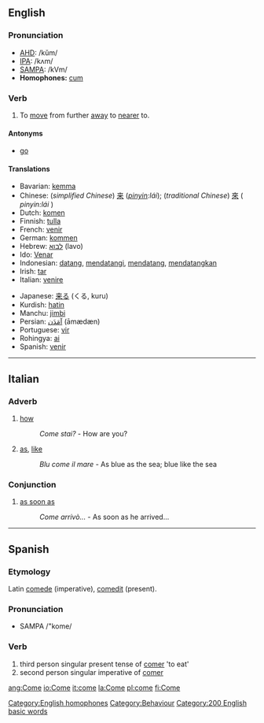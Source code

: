 ==English==

=== Pronunciation ===
*[[w:AHD|AHD]]: /kŭm/
*[[w:IPA|IPA]]: /kʌm/
*[[w:SAMPA|SAMPA]]: /kVm/
*'''Homophones:''' [[cum]]

===Verb===
{{irregverb|come|[[comes]]|[[came]]|come|[[coming]]}}
# To [[move]] from further [[away]] to [[near]]er to.

==== Antonyms ====
*[[go]]

==== Translations ====
{{top}}
*Bavarian: [[kemma]]
*Chinese: (''simplified Chinese'') [[来]] (''[[pinyin]]:lái''); (''traditional Chinese'') [[來]] ( ''pinyin:lái'' ) 
*Dutch: [[komen]]
*Finnish: [[tulla]]
*French: [[venir]]
*German: [[kommen]]
*Hebrew: [[לבוא]] (lavo)
*Ido: [[Venar]]
*Indonesian: [[datang]], [[datang|mendatangi]], [[datang|mendatang]], [[datang|mendatangkan]]
*Irish: [[tar#Irish|tar]]
*Italian: [[venire]]
{{mid}}
*Japanese: [[来る]] (くる, kuru)
*Kurdish: [[hatin]]
*Manchu: [[jimbi]]
*Persian: [[آمَدَن]] (āmædæn)
*Portuguese: [[vir]]
*Rohingya: [[ai]]
*Spanish: [[venir]]
{{bottom}}

[[Category:English homophones]]

----

==Italian==
===Adverb===
# [[how]]          
#:''Come stai?'' - How are you?
# [[as]], [[like]]
#:''Blu come il mare'' - As blue as the sea; blue like the sea

===Conjunction===
# [[as soon as]]
#:''Come arrivò...'' - As soon as he arrived...

----

==Spanish==
===Etymology===
Latin [[comede]] (imperative), [[comedit]] (present).

===Pronunciation===
*SAMPA /"kome/

===Verb===
# third person singular present tense of [[comer]] 'to eat'
# second person singular imperative of [[comer]]

[[Category:Behaviour]]
[[Category:200 English basic words]]

[[ang:Come]]
[[io:Come]]
[[it:come]]
[[la:Come]]
[[pl:come]]
[[fi:Come]]